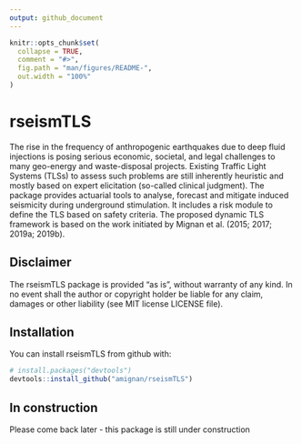 ```yaml
---
output: github_document
---
```


<!-- README.md is generated from README.Rmd. Please edit that file -->

```r
knitr::opts_chunk$set(
  collapse = TRUE,
  comment = "#>",
  fig.path = "man/figures/README-",
  out.width = "100%"
)
```
# rseismTLS

<!-- badges: start -->
<!-- badges: end -->

The rise in the frequency of anthropogenic earthquakes due to deep fluid injections is posing serious economic, societal, and legal challenges to many geo-energy and waste-disposal projects. Existing Traffic Light Systems (TLSs) to assess such problems are still inherently heuristic and mostly based on expert elicitation (so-called clinical judgment). The \code{rseismTLS} package provides actuarial tools to analyse, forecast and mitigate induced seismicity during underground stimulation. It includes a risk module to define the TLS based on safety criteria. The proposed dynamic TLS framework is based on the work initiated by Mignan et al. (2015; 2017; 2019a; 2019b).

## Disclaimer

The rseismTLS package is provided "as is", without warranty of any kind. In no event shall the author or copyright holder be liable for any claim, damages or other liability (see MIT license LICENSE file).

## Installation

You can install rseismTLS from github with:

```r
# install.packages("devtools")
devtools::install_github("amignan/rseismTLS")
```

## In construction

Please come back later - this package is still under construction

